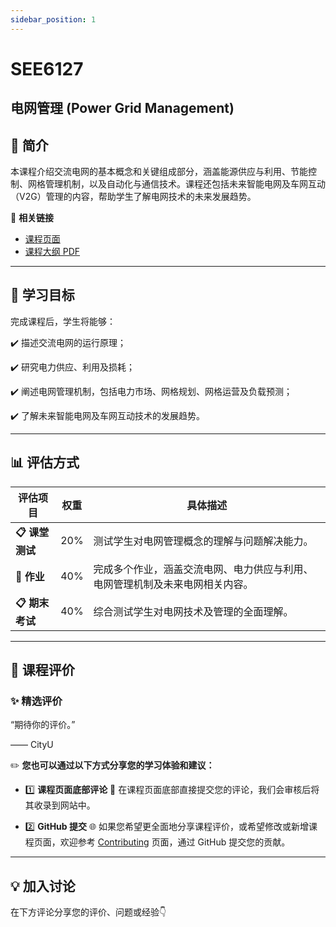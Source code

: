```yaml
---
sidebar_position: 1
---
```


# SEE6127
## 电网管理 (Power Grid Management)

## **📘 简介**
本课程介绍交流电网的基本概念和关键组成部分，涵盖能源供应与利用、节能控制、网格管理机制，以及自动化与通信技术。课程还包括未来智能电网及车网互动（V2G）管理的内容，帮助学生了解电网技术的未来发展趋势。

🔗 **相关链接**
- [课程页面](https://www.cityu.edu.hk/catalogue/pg/202425/course/SEE6127.htm)
- [课程大纲 PDF](https://www.cityu.edu.hk/catalogue/pg/202425/course/SEE6127.pdf)

---

## **🎯 学习目标**

完成课程后，学生将能够：

✔️ 描述交流电网的运行原理；

✔️ 研究电力供应、利用及损耗；

✔️ 阐述电网管理机制，包括电力市场、网格规划、网格运营及负载预测；

✔️ 了解未来智能电网及车网互动技术的发展趋势。

---

## **📊 评估方式**

| **评估项目**              | **权重** | **具体描述**                                                                                       |
|--------------------------|---------|---------------------------------------------------------------------------------------------------|
| **📋 课堂测试**           | 20%     | 测试学生对电网管理概念的理解与问题解决能力。                                                         |
| **📂 作业**              | 40%     | 完成多个作业，涵盖交流电网、电力供应与利用、电网管理机制及未来电网相关内容。                            |
| **📋 期末考试**           | 40%     | 综合测试学生对电网技术及管理的全面理解。                                                              |

---

## **💬 课程评价**

### ✨ **精选评价**
<div className={commentStyles.commentBox}>
    <p className={commentStyles.commentText}>
        “期待你的评价。”
    </p>
    <p className={commentStyles.commentAuthor}>—— CityU</p>
</div>

✏️ **您也可以通过以下方式分享您的学习体验和建议：**

- 1️⃣ **课程页面底部评论**
💬 在课程页面底部直接提交您的评论，我们会审核后将其收录到网站中。

- 2️⃣ **GitHub 提交**
🌐 如果您希望更全面地分享课程评价，或希望修改或新增课程页面，欢迎参考 [Contributing](/contributing) 页面，通过 GitHub 提交您的贡献。

---

## **💡 加入讨论**

在下方评论分享您的评价、问题或经验👇
<Utterances />
